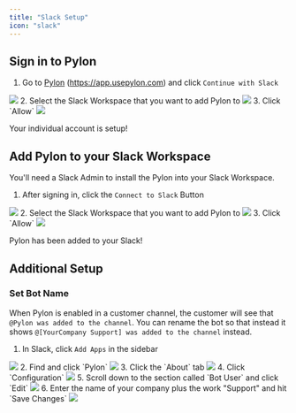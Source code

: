 ```yaml
---
title: "Slack Setup"
icon: "slack"
---
```


## Sign in to Pylon

1. Go to [Pylon](https://app.usepylon.com) (https://app.usepylon.com) and click
   `Continue with Slack`

<Frame>
  <img src="/images/slack-setup-1.png" />
</Frame>
2. Select the Slack Workspace that you want to add Pylon to

<Frame>
  <img src="/images/slack-setup-2.png" />
</Frame>
3. Click `Allow`

<Frame>
  <img src="/images/slack-setup-3.png" />
</Frame>

<Check>Your individual account is setup!</Check>

## Add Pylon to your Slack Workspace

<Tip>
  You'll need a Slack Admin to install the Pylon into your Slack Workspace.
</Tip>

1. After signing in, click the `Connect to Slack` Button

<Frame>
  <img src="/images/slack-setup-4.png" />
</Frame>
2. Select the Slack Workspace that you want to add Pylon to

<Frame>
  <img src="/images/slack-setup-2.png" />
</Frame>
3. Click `Allow`

<Frame>
  <img src="/images/slack-setup-5.png" />
</Frame>

<Check>Pylon has been added to your Slack!</Check>

## Additional Setup

### Set Bot Name

When Pylon is enabled in a customer channel, the customer will see that
`@Pylon was added to the channel`. You can rename the bot so that instead it
shows `@[YourCompany Support] was added to the channel` instead.

1. In Slack, click `Add Apps` in the sidebar

<Frame>
  <img src="/images/rename-1.png" />
</Frame>
2. Find and click `Pylon`

<Frame>
  <img src="/images/rename-2.png" />
</Frame>
3. Click the `About` tab

<Frame>
  <img src="/images/rename-3.png" />
</Frame>
4. Click `Configuration`

<Frame>
  <img src="/images/rename-4.png" />
</Frame>
5. Scroll down to the section called `Bot User` and click `Edit`

<Frame>
  <img src="/images/rename-5.png" />
</Frame>
6. Enter the name of your company plus the work "Support" and hit `Save Changes`

<Frame>
  <img src="/images/rename-6.png" />
</Frame>
